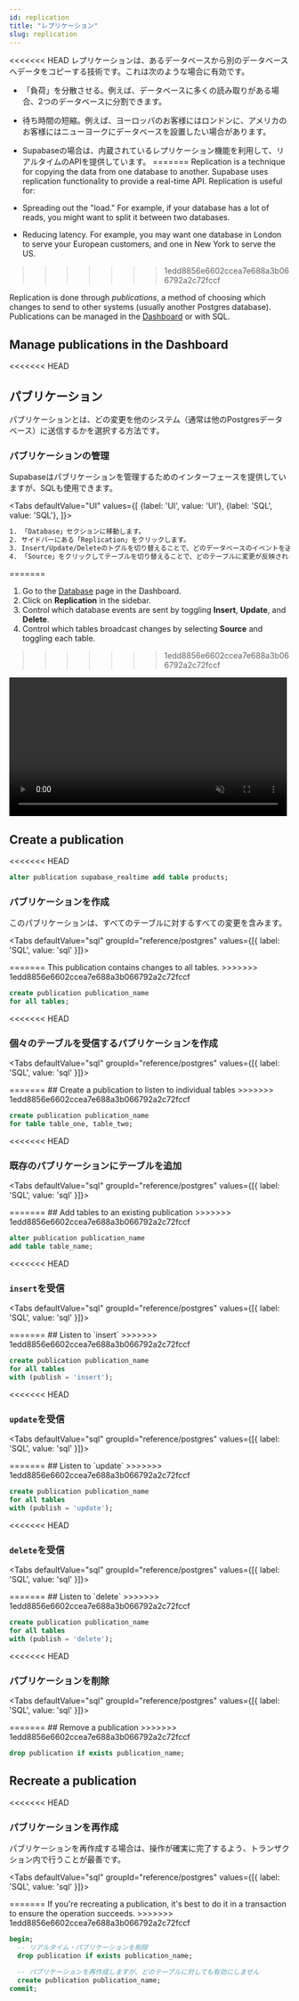 ```yaml
---
id: replication
title: "レプリケーション"
slug: replication
---
```




<<<<<<< HEAD
レプリケーションは、あるデータベースから別のデータベースへデータをコピーする技術です。これは次のような場合に有効です。

- 「負荷」を分散させる。例えば、データベースに多くの読み取りがある場合、2つのデータベースに分割できます。
- 待ち時間の短縮。例えば、ヨーロッパのお客様にはロンドンに、アメリカのお客様にはニューヨークにデータベースを設置したい場合があります。
- Supabaseの場合は、内蔵されているレプリケーション機能を利用して、リアルタイムのAPIを提供しています。
=======
Replication is a technique for copying the data from one database to another. Supabase uses replication functionality to provide a real-time API. Replication is useful for:

- Spreading out the "load." For example, if your database has a lot of reads, you might want to split it between two databases.
- Reducing latency. For example, you may want one database in London to serve your European customers, and one in New York to serve the US.
>>>>>>> 1edd8856e6602ccea7e688a3b066792a2c72fccf

Replication is done through _publications_, a method of choosing which changes to send to other systems (usually another Postgres database). Publications can be managed in the [Dashboard](https://app.supabase.com) or with SQL.

## Manage publications in the Dashboard

<<<<<<< HEAD
## パブリケーション

パブリケーションとは、どの変更を他のシステム（通常は他のPostgresデータベース）に送信するかを選択する方法です。


### パブリケーションの管理

Supabaseはパブリケーションを管理するためのインターフェースを提供していますが、SQLも使用できます。

<Tabs
defaultValue="UI"
values={[
  {label: 'UI', value: 'UI'},
  {label: 'SQL', value: 'SQL'},
]}>
<TabItem value="UI">

```sh
1. 「Database」セクションに移動します。
2. サイドバーにある「Replication」をクリックします。
3. Insert/Update/Deleteのトグルを切り替えることで、どのデータベースのイベントを送信するかを制御します。
4. 「Source」をクリックしてテーブルを切り替えることで、どのテーブルに変更が反映されるかを制御できます。
```
=======
1. Go to the [Database](https://app.supabase.com/project/_/database/tables) page in the Dashboard.
2. Click on **Replication** in the sidebar.
3. Control which database events are sent by toggling **Insert**, **Update**, and **Delete**.
4. Control which tables broadcast changes by selecting **Source** and toggling each table.
>>>>>>> 1edd8856e6602ccea7e688a3b066792a2c72fccf

<video width="99%" muted playsInline controls="true">
<source src="/docs/videos/api/api-realtime.mp4" type="video/mp4" muted playsInline />
</video>

## Create a publication

<<<<<<< HEAD
```sql
alter publication supabase_realtime add table products;
```

</TabItem>
</Tabs>

### パブリケーションを作成

このパブリケーションは、すべてのテーブルに対するすべての変更を含みます。


<Tabs
  defaultValue="sql"
  groupId="reference/postgres"
  values={[{ label: 'SQL', value: 'sql' }]}>

<TabItem value="sql">
=======
This publication contains changes to all tables.
>>>>>>> 1edd8856e6602ccea7e688a3b066792a2c72fccf

```sql
create publication publication_name 
for all tables;
```

<<<<<<< HEAD

</TabItem>

</Tabs>

### 個々のテーブルを受信するパブリケーションを作成



<Tabs
  defaultValue="sql"
  groupId="reference/postgres"
  values={[{ label: 'SQL', value: 'sql' }]}>

<TabItem value="sql">
=======
## Create a publication to listen to individual tables
>>>>>>> 1edd8856e6602ccea7e688a3b066792a2c72fccf

```sql
create publication publication_name 
for table table_one, table_two;
```

<<<<<<< HEAD

</TabItem>

</Tabs>

### 既存のパブリケーションにテーブルを追加



<Tabs
  defaultValue="sql"
  groupId="reference/postgres"
  values={[{ label: 'SQL', value: 'sql' }]}>

<TabItem value="sql">
=======
## Add tables to an existing publication
>>>>>>> 1edd8856e6602ccea7e688a3b066792a2c72fccf

```sql
alter publication publication_name 
add table table_name;
```

<<<<<<< HEAD

</TabItem>

</Tabs>

### `insert`を受信



<Tabs
  defaultValue="sql"
  groupId="reference/postgres"
  values={[{ label: 'SQL', value: 'sql' }]}>

<TabItem value="sql">
=======
## Listen to `insert`
>>>>>>> 1edd8856e6602ccea7e688a3b066792a2c72fccf

```sql
create publication publication_name 
for all tables
with (publish = 'insert');
```

<<<<<<< HEAD

</TabItem>

</Tabs>

### `update`を受信



<Tabs
  defaultValue="sql"
  groupId="reference/postgres"
  values={[{ label: 'SQL', value: 'sql' }]}>

<TabItem value="sql">
=======
## Listen to `update`
>>>>>>> 1edd8856e6602ccea7e688a3b066792a2c72fccf

```sql
create publication publication_name 
for all tables
with (publish = 'update');
```

<<<<<<< HEAD

</TabItem>

</Tabs>

### `delete`を受信



<Tabs
  defaultValue="sql"
  groupId="reference/postgres"
  values={[{ label: 'SQL', value: 'sql' }]}>

<TabItem value="sql">
=======
## Listen to `delete`
>>>>>>> 1edd8856e6602ccea7e688a3b066792a2c72fccf

```sql
create publication publication_name 
for all tables
with (publish = 'delete');
```

<<<<<<< HEAD

</TabItem>

</Tabs>

### パブリケーションを削除



<Tabs
  defaultValue="sql"
  groupId="reference/postgres"
  values={[{ label: 'SQL', value: 'sql' }]}>

<TabItem value="sql">
=======
## Remove a publication
>>>>>>> 1edd8856e6602ccea7e688a3b066792a2c72fccf

```sql
drop publication if exists publication_name;
```

## Recreate a publication

<<<<<<< HEAD
</TabItem>

</Tabs>

### パブリケーションを再作成

パブリケーションを再作成する場合は、操作が確実に完了するよう、トランザクション内で行うことが最善です。


<Tabs
  defaultValue="sql"
  groupId="reference/postgres"
  values={[{ label: 'SQL', value: 'sql' }]}>

<TabItem value="sql">
=======
If you're recreating a publication, it's best to do it in a transaction to ensure the operation succeeds.
>>>>>>> 1edd8856e6602ccea7e688a3b066792a2c72fccf

```sql
begin; 
  -- リアルタイム・パブリケーションを削除
  drop publication if exists publication_name; 

  -- パブリケーションを再作成しますが、どのテーブルに対しても有効にしません
  create publication publication_name;  
commit;
```
